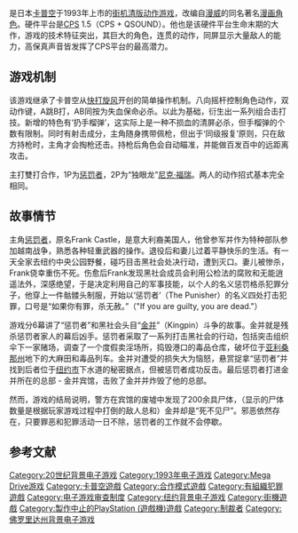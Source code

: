 {{citecheck|time=2017-02-13T02:06:03+00:00}}
{{NoteTA
| G1 = Game
}}

{{Vgname|懲罰者|ja=パニッシャー，Punisher|en=The Punisher|aka-cn=执法者}}是日本[[卡普空|卡普空]]于1993年上市的[[街机|街机]][[清版动作游戏|清版动作游戏]]，改编自[[漫威漫画|漫威]]的同名著名[[制裁者|漫画角色]]。硬件平台是[[CP_System|CPS]] 1.5（CPS + QSOUND）。他也是该硬件平台生命末期的大作，游戏的技术特征突出，其巨大的角色，连贯的动作，同屏显示大量敌人的能力，高保真声音皆发挥了CPS平台的最高潜力。

== 游戏机制 ==

该游戏继承了卡普空从[[快打旋风|快打旋风]]开创的简单操作机制。八向摇杆控制角色动作，双动作键，A跳B打，AB同按为失血保命必杀。以此为基础，衍生出一系列组合击打技。新增的特色有‘扔手榴弹’，这实际上是一种不损血的清屏必杀，但手榴弹的个数有限制。同时有射击成分，主角随身携带佩枪，但出于‘同级报复’原则，只在敌方持枪时，主角才会掏枪还击。持枪后角色会自动瞄准，并能做百发百中的远距离攻击。

主打雙打合作，1P为[[制裁者|惩罚者]]，2P为“独眼龙”[[尼克·福瑞|尼克·福瑞]]。两人的动作招式基本完全相同。

== 故事情节 ==

主角[[制裁者|惩罚者]]，原名Frank Castle，是意大利裔美国人，他曾参军并作为特种部队参加越南战争，熟悉各种轻重武器的操作。退役后和妻儿过着平静快乐的生活。有一天全家去纽约中央公园野餐，碰巧目击黑社会处决行动，遭到灭口。妻儿被惨杀，Frank侥幸重伤不死。伤愈后Frank发现黑社会成员会利用公检法的腐败和无能逍遥法外，深感绝望，于是决定利用自己的军事技能，以个人的名义惩罚格杀犯罪分子，他穿上一件骷髅头制服，开始以‘惩罚者’（The Punisher）的名义四处打击犯罪，口号是“如果你有罪，杀无赦。”（"If you are guilty, you are dead."）

游戏分6幕讲了“惩罚者”和黑社会头目“[[金霸王_(漫威漫畫)|金并]]”（Kingpin）斗争的故事。金并就是残杀惩罚者家人的幕后凶手。惩罚者采取了一系列打击黑社会的行动，包括突击组织伞下一家赌场，调查了一个度假卖淫场所，捣毁港口的毒品仓库，破坏位于[[亚利桑那州|亚利桑那州]]地下的大麻田和毒品列车。金并对遭受的损失大为恼怒，悬赏捉拿“惩罚者”并找到后者位于[[纽约市|纽约市]]下水道的秘密据点，但被惩罚者成功反击。最后惩罚者打进金并所在的总部 - 金并宾馆，击败了金并并炸毁了他的总部。

然而，游戏的结局说明，警方在宾馆的废墟中发现了200余具尸体，（显示的尸体数量是根据玩家游戏过程中打倒的敌人总和）金并却是“死不见尸”。邪恶依然存在，只要罪恶和犯罪活动一日不除，惩罚者的工作就不会停歇。

== 参考文献 ==

{{Reflist}}

{{DEFAULTSORT:Punisher}}
[[Category:20世纪背景电子游戏|Category:20世纪背景电子游戏]]
[[Category:1993年电子游戏|Category:1993年电子游戏]]
[[Category:Mega_Drive游戏|Category:Mega Drive游戏]]
[[Category:卡普空遊戲|Category:卡普空遊戲]]
[[Category:合作模式遊戲|Category:合作模式遊戲]]
[[Category:有組織犯罪遊戲|Category:有組織犯罪遊戲]]
[[Category:电子游戏审查制度|Category:电子游戏审查制度]]
[[Category:纽约背景电子游戏|Category:纽约背景电子游戏]]
[[Category:街機遊戲|Category:街機遊戲]]
[[Category:製作中止的PlayStation_(遊戲機)遊戲|Category:製作中止的PlayStation (遊戲機)遊戲]]
[[Category:制裁者|Category:制裁者]]
[[Category:佛罗里达州背景电子游戏|Category:佛罗里达州背景电子游戏]]